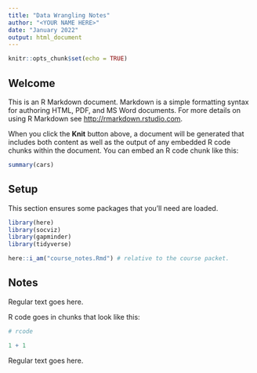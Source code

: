 ```yaml
---
title: "Data Wrangling Notes"
author: "<YOUR NAME HERE>"
date: "January 2022"
output: html_document
---
```


```r
knitr::opts_chunk$set(echo = TRUE)
```

## Welcome

This is an R Markdown document. Markdown is a simple formatting syntax for authoring HTML, PDF, and MS Word documents. For more details on using R Markdown see <http://rmarkdown.rstudio.com>.

When you click the **Knit** button above, a document will be generated that includes both content as well as the output of any embedded R code chunks within the document. You can embed an R code chunk like this:

```r
summary(cars)
```

## Setup

This section ensures some packages that you'll need are loaded.

```r
library(here)
library(socviz)
library(gapminder)
library(tidyverse)
```

```r
here::i_am("course_notes.Rmd") # relative to the course packet.
```

## Notes

Regular text goes here.

R code goes in chunks that look like this:

```r
# rcode

1 + 1
```

Regular text goes here.

